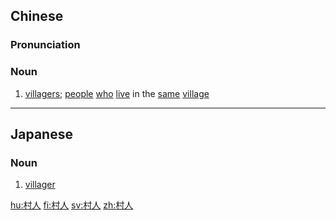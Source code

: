 ==Chinese==
{{zh-forms}}

===Pronunciation===
{{zh-pron
|m=cūnrén
|cat=n
}}

===Noun===
{{zh-noun}}

# [[villager]]s; [[people]] [[who]] [[live]] in the [[same]] [[village]]

----

==Japanese==
{{ja-kanjitab|むら|ひと|k2=びと|r=y|yomi=kun}}

===Noun===
{{ja-noun|むらびと}}

# [[villager]]

[[hu:村人]]
[[fi:村人]]
[[sv:村人]]
[[zh:村人]]
